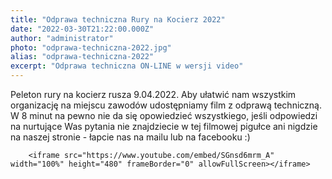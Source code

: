 ```yaml
---
title: "Odprawa techniczna Rury na Kocierz 2022"
date: "2022-03-30T21:22:00.000Z"
author: "administrator"
photo: "odprawa-techniczna-2022.jpg"
alias: "odprawa-techniczna-2022"
excerpt: "Odprawa techniczna ON-LINE w wersji video"
---
```


Peleton rury na kocierz rusza 9.04.2022. Aby ułatwić nam wszystkim organizację na miejscu zawodów udostępniamy film z odprawą techniczną. W 8 minut na pewno nie da się opowiedzieć wszystkiego, jeśli odpowiedzi na nurtujące Was pytania nie znajdziecie w tej filmowej pigułce ani nigdzie na naszej stronie - łapcie nas na mailu lub na facebooku :)

        <iframe src="https://www.youtube.com/embed/SGnsd6mrm_A" width="100%" height="480" frameBorder="0" allowFullScreen></iframe>